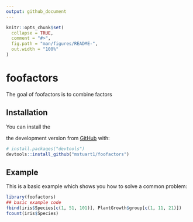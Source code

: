 ```yaml
---
output: github_document
---
```


<!-- README.md is generated from README.Rmd. Please edit that file -->

```r
knitr::opts_chunk$set(
  collapse = TRUE,
  comment = "#>",
  fig.path = "man/figures/README-",
  out.width = "100%"
)
```
# foofactors

<!-- badges: start -->
<!-- badges: end -->

The goal of foofactors is to combine factors

## Installation

You can install the 
<!-- released version of foofactors from [CRAN](https://CRAN.R-project.org) with: -->

<!-- ``` r -->
<!-- install.packages("foofactors") -->
<!-- ``` -->

<!-- And  -->
the development version from [GitHub](https://github.com/) with:

``` r
# install.packages("devtools")
devtools::install_github("mstuart1/foofactors")
```
## Example

This is a basic example which shows you how to solve a common problem:

```r
library(foofactors)
## basic example code
fbind(iris$Species[c(1, 51, 101)], PlantGrowth$group[c(1, 11, 21)])
fcount(iris$Species)
```

